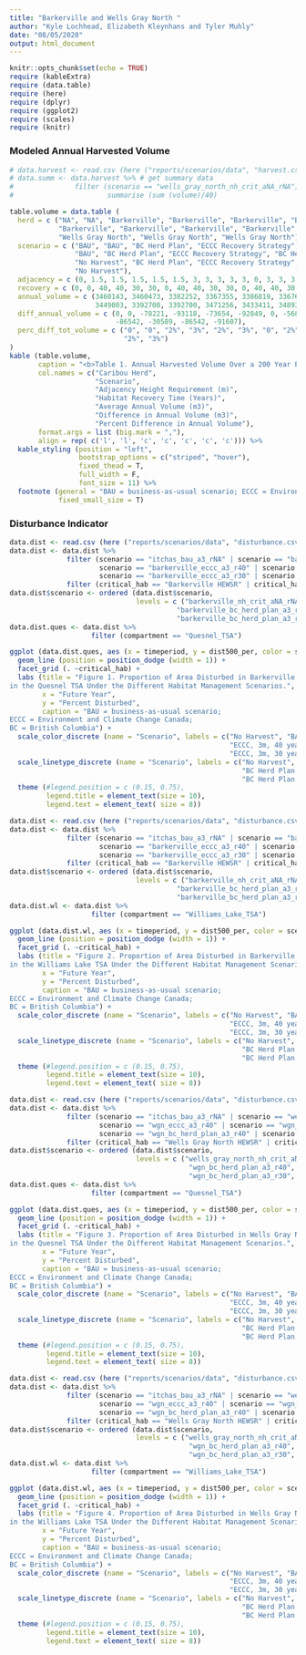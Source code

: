 ```yaml
---
title: "Barkerville and Wells Gray North "
author: "Kyle Lochhead, Elizabeth Kleynhans and Tyler Muhly"
date: "08/05/2020"
output: html_document
---
```


```r
knitr::opts_chunk$set(echo = TRUE)
require (kableExtra)
require (data.table)
require (here)
require (dplyr)
require (ggplot2)
require (scales)
require (knitr)
```


### Modeled Annual Harvested Volume

```r
# data.harvest <- read.csv (here ("reports/scenarios/data", "harvest.csv"))
# data.summ <- data.harvest %>% # get summary data
#               filter (scenario == "wells_gray_north_nh_crit_aNA_rNA") %>%
#                       summarise (sum (volume)/40)

table.volume = data.table (
  herd = c ("NA", "NA", "Barkerville", "Barkerville", "Barkerville", "Barkerville", "NA", "Barkerville", 
            "Barkerville", "Barkerville", "Barkerville", "Barkerville", "Wells Gray North", "Wells Gray North",
            "Wells Gray North", "Wells Gray North", "Wells Gray North"),
  scenario = c ("BAU", "BAU", "BC Herd Plan", "ECCC Recovery Strategy", "BC Herd Plan", "ECCC Recovery Strategy",
                "BAU", "BC Herd Plan", "ECCC Recovery Strategy", "BC Herd Plan", "ECCC Recovery Strategy",  
                "No Harvest", "BC Herd Plan", "ECCC Recovery Strategy", "BC Herd Plan", "ECCC Recovery Strategy",
                "No Harvest"),
  adjacency = c (0, 1.5, 1.5, 1.5, 1.5, 1.5, 3, 3, 3, 3, 3, 0, 3, 3, 3, 3, 0),
  recovery = c (0, 0, 40, 40, 30, 30, 0, 40, 40, 30, 30, 0, 40, 40, 30, 30, 0),
  annual_volume = c (3460143, 3460473, 3382252, 3367355, 3386819, 3367624, 3519953, 3463082, 3448524, 
                     3449003, 3392700, 3392700, 3471256, 3433411, 3489364, 3433411, 3368536),
  diff_annual_volume = c (0, 0, -78221, -93118, -73654, -92849, 0, -56871, -71429, -70950, -127253, -67443, -48697,
                          -86542, -30589, -86542, -91607),
  perc_diff_tot_volume = c ("0", "0", "2%", "3%", "2%", "3%", "0", "2%", "2%", "2%", "4%", "2%", "1%", "2%", "1%",
                            "2%", "3%")
)
kable (table.volume,
       caption = "<b>Table 1. Annual Harvested Volume Over a 200 Year Period in the Quesnel and Williams Lake Timber Supply Areas Under Different Barkerville and Wells Gray North Caribou Recovery Scenarios.<b>",
       col.names = c("Caribou Herd",
                     "Scenario",
                     "Adjacency Height Requirement (m)",
                     "Habitat Recovery Time (Years)",
                     "Average Annual Volume (m3)",
                     "Difference in Annual Volume (m3)",
                     "Percent Difference in Annual Volume"),
       format.args = list (big.mark = ","),
       align = rep( c('l', 'l', 'c', 'c', 'c', 'c', 'c'))) %>%
  kable_styling (position = "left",
                 bootstrap_options = c("striped", "hover"),
                 fixed_thead = T,
                 full_width = F,
                 font_size = 11) %>%
  footnote (general = "BAU = business-as-usual scenario; ECCC = Environment and Climate Change Canada; BC = British Columbia",
            fixed_small_size = T)
```




### Disturbance Indicator

```r
data.dist <- read.csv (here ("reports/scenarios/data", "disturbance.csv"))
data.dist <- data.dist %>%
              filter (scenario == "itchas_bau_a3_rNA" | scenario == "barkerville_bc_herd_plan_a3_r40" | 
                      scenario == "barkerville_eccc_a3_r40" | scenario == "barkerville_bc_herd_plan_a3_r30" |
                      scenario == "barkerville_eccc_a3_r30" | scenario == "barkerville_nh_crit_aNA_rNA") %>%
              filter (critical_hab == "Barkerville HEWSR" | critical_hab == "Barkerville Matrix")
data.dist$scenario <- ordered (data.dist$scenario, 
                               levels = c ("barkerville_nh_crit_aNA_rNA", "itchas_bau_a3_rNA", 
                                         "barkerville_bc_herd_plan_a3_r40", "barkerville_eccc_a3_r40",
                                         "barkerville_bc_herd_plan_a3_r30", "barkerville_eccc_a3_r30"))
data.dist.ques <- data.dist %>%
                    filter (compartment == "Quesnel_TSA")

ggplot (data.dist.ques, aes (x = timeperiod, y = dist500_per, color = scenario, linetype = scenario)) +
  geom_line (position = position_dodge (width = 1)) + 
  facet_grid (. ~critical_hab) +
  labs (title = "Figure 1. Proportion of Area Disturbed in Barkerville Critical Habitat 
in the Quesnel TSA Under the Different Habitat Management Scenarios.", 
        x = "Future Year", 
        y = "Percent Disturbed",
        caption = "BAU = business-as-usual scenario; 
ECCC = Environment and Climate Change Canada; 
BC = British Columbia") + 
  scale_color_discrete (name = "Scenario", labels = c("No Harvest", "BAU, 3m, 0 years", "BC Herd Plan, 3m, 40 years",
                                                      "ECCC, 3m, 40 years", "BC Herd Plan, 3m, 30 years", 
                                                      "ECCC, 3m, 30 years")) +
  scale_linetype_discrete (name = "Scenario", labels = c("No Harvest", "BAU, 3m, 0 years", 
                                                         "BC Herd Plan, 3m, 40 years", "ECCC, 3m, 40 years", 
                                                         "BC Herd Plan, 3m, 30 years", "ECCC, 3m, 30 years")) +
  theme (#legend.position = c (0.15, 0.75),
         legend.title = element_text(size = 10),
         legend.text = element_text( size = 8))
```


```r
data.dist <- read.csv (here ("reports/scenarios/data", "disturbance.csv"))
data.dist <- data.dist %>%
              filter (scenario == "itchas_bau_a3_rNA" | scenario == "barkerville_bc_herd_plan_a3_r40" | 
                      scenario == "barkerville_eccc_a3_r40" | scenario == "barkerville_bc_herd_plan_a3_r30" |
                      scenario == "barkerville_eccc_a3_r30" | scenario == "barkerville_nh_crit_aNA_rNA") %>%
              filter (critical_hab == "Barkerville HEWSR" | critical_hab == "Barkerville Matrix")
data.dist$scenario <- ordered (data.dist$scenario, 
                               levels = c ("barkerville_nh_crit_aNA_rNA", "itchas_bau_a3_rNA", 
                                         "barkerville_bc_herd_plan_a3_r40", "barkerville_eccc_a3_r40",
                                         "barkerville_bc_herd_plan_a3_r30", "barkerville_eccc_a3_r30"))
data.dist.wl <- data.dist %>%
                    filter (compartment == "Williams_Lake_TSA")

ggplot (data.dist.wl, aes (x = timeperiod, y = dist500_per, color = scenario, linetype = scenario)) +
  geom_line (position = position_dodge (width = 1)) + 
  facet_grid (. ~critical_hab) +
  labs (title = "Figure 2. Proportion of Area Disturbed in Barkerville Critical Habitat 
in the Williams Lake TSA Under the Different Habitat Management Scenarios.", 
        x = "Future Year", 
        y = "Percent Disturbed",
        caption = "BAU = business-as-usual scenario; 
ECCC = Environment and Climate Change Canada; 
BC = British Columbia") + 
  scale_color_discrete (name = "Scenario", labels = c("No Harvest", "BAU, 3m, 0 years", "BC Herd Plan, 3m, 40 years",
                                                      "ECCC, 3m, 40 years", "BC Herd Plan, 3m, 30 years", 
                                                      "ECCC, 3m, 30 years")) +
  scale_linetype_discrete (name = "Scenario", labels = c("No Harvest", "BAU, 3m, 0 years", 
                                                         "BC Herd Plan, 3m, 40 years", "ECCC, 3m, 40 years", 
                                                         "BC Herd Plan, 3m, 30 years", "ECCC, 3m, 30 years")) +
  theme (#legend.position = c (0.15, 0.75),
         legend.title = element_text(size = 10),
         legend.text = element_text( size = 8))
```


```r
data.dist <- read.csv (here ("reports/scenarios/data", "disturbance.csv"))
data.dist <- data.dist %>%
              filter (scenario == "itchas_bau_a3_rNA" | scenario == "wells_gray_north_nh_crit_aNA_rNA" | 
                      scenario == "wgn_eccc_a3_r40" | scenario == "wgn_eccc_a3_r30" |
                      scenario == "wgn_bc_herd_plan_a3_r40" | scenario == "wgn_bc_herd_plan_a3_r30") %>%
              filter (critical_hab == "Wells Gray North HEWSR" | critical_hab == "Wells Gray North Matrix")
data.dist$scenario <- ordered (data.dist$scenario, 
                               levels = c ("wells_gray_north_nh_crit_aNA_rNA", "itchas_bau_a3_rNA", 
                                            "wgn_bc_herd_plan_a3_r40", "wgn_eccc_a3_r40",
                                            "wgn_bc_herd_plan_a3_r30", "wgn_eccc_a3_r30"))
data.dist.ques <- data.dist %>%
                    filter (compartment == "Quesnel_TSA")

ggplot (data.dist.ques, aes (x = timeperiod, y = dist500_per, color = scenario, linetype = scenario)) +
  geom_line (position = position_dodge (width = 1)) + 
  facet_grid (. ~critical_hab) +
  labs (title = "Figure 3. Proportion of Area Disturbed in Wells Gray North Critical Habitat 
in the Quesnel TSA Under the Different Habitat Management Scenarios.", 
        x = "Future Year", 
        y = "Percent Disturbed",
        caption = "BAU = business-as-usual scenario; 
ECCC = Environment and Climate Change Canada; 
BC = British Columbia") + 
  scale_color_discrete (name = "Scenario", labels = c("No Harvest", "BAU, 3m, 0 years", "BC Herd Plan, 3m, 40 years",
                                                      "ECCC, 3m, 40 years", "BC Herd Plan, 3m, 30 years", 
                                                      "ECCC, 3m, 30 years")) +
  scale_linetype_discrete (name = "Scenario", labels = c("No Harvest", "BAU, 3m, 0 years", 
                                                         "BC Herd Plan, 3m, 40 years", "ECCC, 3m, 40 years", 
                                                         "BC Herd Plan, 3m, 30 years", "ECCC, 3m, 30 years")) +
  theme (#legend.position = c (0.15, 0.75),
         legend.title = element_text(size = 10),
         legend.text = element_text( size = 8))
```


```r
data.dist <- read.csv (here ("reports/scenarios/data", "disturbance.csv"))
data.dist <- data.dist %>%
              filter (scenario == "itchas_bau_a3_rNA" | scenario == "wells_gray_north_nh_crit_aNA_rNA" | 
                      scenario == "wgn_eccc_a3_r40" | scenario == "wgn_eccc_a3_r30" |
                      scenario == "wgn_bc_herd_plan_a3_r40" | scenario == "wgn_bc_herd_plan_a3_r30") %>%
              filter (critical_hab == "Wells Gray North HEWSR" | critical_hab == "Wells Gray North Matrix")
data.dist$scenario <- ordered (data.dist$scenario, 
                               levels = c ("wells_gray_north_nh_crit_aNA_rNA", "itchas_bau_a3_rNA", 
                                            "wgn_bc_herd_plan_a3_r40", "wgn_eccc_a3_r40",
                                            "wgn_bc_herd_plan_a3_r30", "wgn_eccc_a3_r30"))
data.dist.wl <- data.dist %>%
                    filter (compartment == "Williams_Lake_TSA")

ggplot (data.dist.wl, aes (x = timeperiod, y = dist500_per, color = scenario, linetype = scenario)) +
  geom_line (position = position_dodge (width = 1)) + 
  facet_grid (. ~critical_hab) +
  labs (title = "Figure 4. Proportion of Area Disturbed in Wells Gray North  Critical Habitat 
in the Williams Lake TSA Under the Different Habitat Management Scenarios.", 
        x = "Future Year", 
        y = "Percent Disturbed",
        caption = "BAU = business-as-usual scenario; 
ECCC = Environment and Climate Change Canada; 
BC = British Columbia") + 
  scale_color_discrete (name = "Scenario", labels = c("No Harvest", "BAU, 3m, 0 years", "BC Herd Plan, 3m, 40 years",
                                                      "ECCC, 3m, 40 years", "BC Herd Plan, 3m, 30 years", 
                                                      "ECCC, 3m, 30 years")) +
  scale_linetype_discrete (name = "Scenario", labels = c("No Harvest", "BAU, 3m, 0 years", 
                                                         "BC Herd Plan, 3m, 40 years", "ECCC, 3m, 40 years", 
                                                         "BC Herd Plan, 3m, 30 years", "ECCC, 3m, 30 years")) +
  theme (#legend.position = c (0.15, 0.75),
         legend.title = element_text(size = 10),
         legend.text = element_text( size = 8))
```



